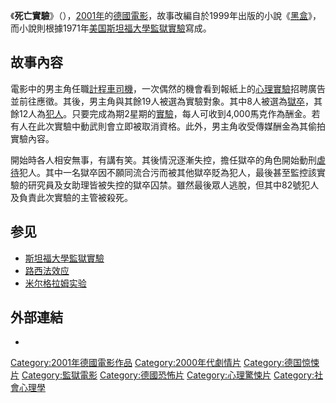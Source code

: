 {{noteTA
|1=zh-cn:斯坦福; zh-tw:史丹佛; zh-hk:史丹福;
}}
{{Infobox_Film
|name = 死亡實驗
| original_name = Das Experiment
|image =
|caption = ''Das Experiment'' film poster.
|director = Oliver Hirschbiegel
|producer = Marc Conrad
|writer = Mario Giordano,<br>Don Bohlinger,<br>Christoper Darnstadt
|starring = Moritz Bleibtreu
|music = Alexander Bubenheim
|cinematography = Rainer Klausmann
|editing = Hans Funck
|distributor = Senator Film 
|released = [[2001年电影|2001年]]3月7日
|runtime = 119分钟
|country = [[德国电影|德国]]
|language = 德语
|amg_id = 1:248904
|imdb_id = 0250258}}
《'''死亡實驗'''》（{{lang-de|Das Experiment}}），[[2001年電影|2001年]]的[[德國電影|德國電影]]，故事改編自{{tsl|en|Mario Giordano (writer)|马里奥·佐丹奴 (作家)|马里奥·佐丹奴}}於1999年出版的小說《[[黑盒_(小說)|黑盒]]》，而小說則根據1971年[[美国|美国]][[斯坦福监狱实验|斯坦福大學監獄實驗]]寫成。

== 故事內容 ==
電影中的男主角任職[[計程車|計程車]][[司機|司機]]，一次偶然的機會看到報紙上的[[心理實驗|心理實驗]]招聘廣告並前往應徵。其後，男主角與其餘19人被選為實驗對象。其中8人被選為[[獄卒|獄卒]]，其餘12人為[[犯人|犯人]]。只要完成為期2星期的[[實驗|實驗]]，每人可收到4,000馬克作為酬金。若有人在此次實驗中動武則會立即被取消資格。此外，男主角收受傳媒酬金為其偷拍實驗內容。

開始時各人相安無事，有講有笑。其後情況逐漸失控，擔任獄卒的角色開始動刑[[虐待|虐待]]犯人。其中一名獄卒因不願同流合污而被其他獄卒貶為犯人，最後甚至監控該實驗的研究員及女助理皆被失控的獄卒囚禁。雖然最後眾人逃脫，但其中82號犯人及負責此次實驗的主管被殺死。

== 参见 ==
*[[斯坦福监狱实验|斯坦福大學監獄實驗]]
*[[路西法效应|路西法效应]]
*[[米尔格拉姆实验|米尔格拉姆实验]]

==外部連結==
*{{imdb title|0250258|死亡實驗}}

{{DEFAULTSORT:Experiment, Das}}
[[Category:2001年德國電影作品|Category:2001年德國電影作品]]
[[Category:2000年代劇情片|Category:2000年代劇情片]]
[[Category:德国惊悚片|Category:德国惊悚片]]
[[Category:監獄電影|Category:監獄電影]]
[[Category:德國恐怖片|Category:德國恐怖片]]
[[Category:心理驚悚片|Category:心理驚悚片]]
[[Category:社會心理學|Category:社會心理學]]